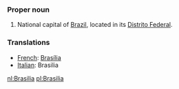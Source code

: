 ===Proper noun===
#National capital of [[Brazil]], located in its [[Distrito Federal]].

===Translations===

*[[French]]: [[Brasília]]
*[[Italian]]: Brasilia

[[nl:Brasilia]]
[[pl:Brasilia]]